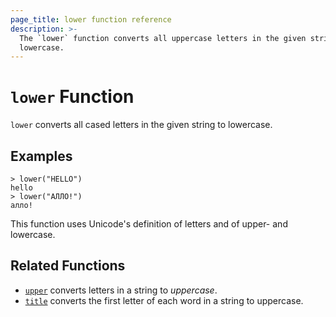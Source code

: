 ```yaml
---
page_title: lower function reference
description: >-
  The `lower` function converts all uppercase letters in the given string to
  lowercase. 
---
```


# `lower` Function

`lower` converts all cased letters in the given string to lowercase.

## Examples

```shell-session
> lower("HELLO")
hello
> lower("АЛЛО!")
алло!
```

This function uses Unicode's definition of letters and of upper- and lowercase.

## Related Functions

- [`upper`](/packer/docs/templates/hcl_templates/functions/string/upper) converts letters in a string to _uppercase_.
- [`title`](/packer/docs/templates/hcl_templates/functions/string/title) converts the first letter of each word in a string to uppercase.
